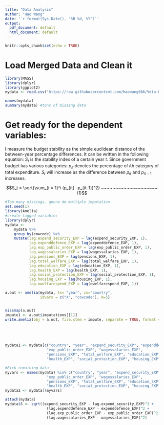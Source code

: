 ```yaml
---
title: "Data Analysis"
author: "Hao Wang"
date: '`r format(Sys.Date(), "%B %d, %Y")`'
output:
  pdf_document: default
  html_document: default
---
```


```r
knitr::opts_chunk$set(echo = TRUE)
```

# Load Merged Data and Clean it

```r
library(MASS)
library(dplyr)
library(ggplot2)
mydata <- read.csv("https://raw.githubusercontent.com/haowang666/Veto-Fiscal/master/vdem-merge.csv?token=AX7YEY61G5zquz7jnDfL0Sl5k-3Bw8upks5Y9BGxwA%3D%3D")

```


```r
names(mydata)
summary(mydata) #tons of missing data
```


# Get ready for the dependent variables:

I measure the budget stability as the simple euclidean distance of the between-year percentage differences. It can be written in the following equation: $S_t$ is the stability index of a certain year $t$. Since government budget has various categories: $p_{it}$ denotes the percentage of $i$th category of total expenditure. $S_t$ will increase as the difference between $p_{it}$ and $p_{it-1}$ increases. 

$$S_t = \sqrt{\sum_{i = 1}^i (p_{it} -p_{it-1})^2} ~~~~~~~~~~~~~~~~~~~~ (1)$$ 

```r
#Too many missings, gonna do multiple imputation
set.seed(1)
library(Amelia)
#create lagged variables
library(dplyr)
mydata <- 
    mydata %>%
    group_by(cowcode) %>%
    mutate(lag.expend_security_EXP = lag(expend_security_EXP, 1), 
           lag.expenddefence_EXP = lag(expenddefence_EXP, 1),
           lag.exp_public_order_EXP = lag(exp_public_order_EXP, 1), 
           lag.wagessalaries_EXP = lag(wagessalaries_EXP, 1), 
           lag.pensions_EXP = lag(pensions_EXP, 1), 
           lag.total_welfare_EXP = lag(total_welfare_EXP, 1), 
           lag.education_EXP = lag(education_EXP, 1), 
           lag.health_EXP = lag(health_EXP, 1),
           lag.social_protection_EXP = lag(social_protection_EXP, 1),
           lag.housing_EXP = lag(housing_EXP, 1), 
           lag.owelfarespend_EXP = lag(owelfarespend_EXP, 1))

a.out <- amelia(mydata, ts= "year", cs="country", 
                idvars = c("X", "cowcode"), m=5)


missmap(a.out)
impute1 <- a.out$imputations[[1]]
write.amelia(obj = a.out, file.stem = impute, separate = TRUE, format = "csv")





mydata1 <- mydata[c("country", "year", "expend_security_EXP", "expenddefence_EXP",
                   "exp_public_order_EXP", "wagessalaries_EXP", 
                   "pensions_EXP", "total_welfare_EXP", "education_EXP", 
                   "health_EXP", "social_protection_EXP", "housing_EXP", "owelfarespend_EXP")]

#Pick remaining data
myvars <- names(mydata) %in% c("country", "year", "expend_security_EXP", "expenddefence_EXP",
                   "exp_public_order_EXP", "wagessalaries_EXP", 
                   "pensions_EXP", "total_welfare_EXP", "education_EXP", 
                   "health_EXP", "social_protection_EXP", "housing_EXP", "owelfarespend_EXP")
mydata2 <- mydata[!myvars]

attach(mydata)
mydata$S <- sqrt((expend_security_EXP - lag.expend_security_EXP)^2 +
                   (lag.expenddefence_EXP - expenddefence_EXP)^2 +
                   (lag.exp_public_order_EXP - exp_public_order_EXP)^2 +
                   (lag.wagessalaries_EXP - wagessalaries_EXP)^2)






```

